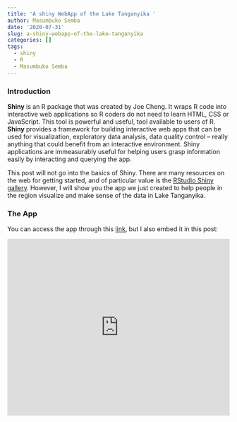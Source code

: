 ```yaml
---
title: 'A shiny WebApp of the Lake Tanganyika '
author: Masumbuko Semba
date: '2020-07-31'
slug: a-shiny-webapp-of-the-lake-tanganyika
categories: []
tags:
  - shiny
  - R
  - Masumbuko Semba
---
```


### Introduction
**Shiny** is an R package that was created by Joe Cheng. It wraps R code into interactive web applications so R coders do not need to learn HTML, CSS or JavaScript. This tool is powerful and useful, tool available to users of R. **Shiny** provides a framework for building interactive web apps that can be used for visualization, exploratory data analysis, data quality control – really anything that could benefit from an interactive environment. Shiny applications are immeasurably useful for helping users grasp information easily by interacting and querying the app.


This post will not go into the basics of Shiny. There are many resources on the web for getting started, and of particular value is the [RStudio Shiny gallery](https://shiny.rstudio.com/gallery/). However, I will show you the app we just created to help people in the region visualize and make sense of the data in Lake Tanganyika. 

### The App
You can access the app through this [link](https://semba.shinyapps.io/phyto_abundance/), but I also embed it in this post:

<iframe id="example1" src="https://semba.shinyapps.io/phyto_abundance/" 
style="border: non; width: 100%; height: 400px" 
frameborder="0">
</iframe> 